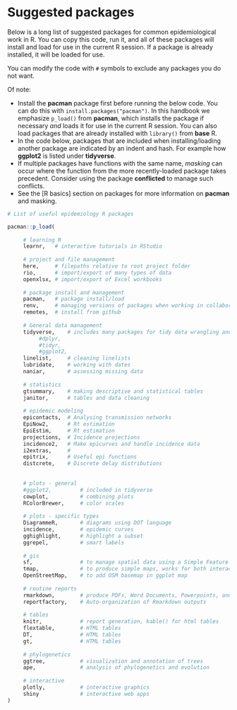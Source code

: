 # Suggested packages

Below is a long list of suggested packages for common epidemiological work in R. You can copy this code, run it, and all of these packages will install and load for use in the current R session. If a package is already installed, it will be loaded for use.  

You can modify the code with `#` symbols to exclude any packages you do not want.  

Of note:  

* Install the **pacman** package first before running the below code. You can do this with `install.packages("pacman")`. In this handbook we emphasize `p_load()` from **pacman**, which installs the package if necessary *and* loads it for use in the current R session. You can also load packages that are already installed with `library()` from **base** R.  
* In the code below, packages that are included when installing/loading another package are indicated by an indent and hash. For example how **ggplot2** is listed under **tidyverse**.  
* If multiple packages have functions with the same name, *masking* can occur where the function from the more recently-loaded package takes precedent. Consider using the package **conflicted** to manage such conflicts.  
* See the [R basics] section on packages for more information on **pacman** and masking.  



```r

# List of useful epidemiology R packages  

pacman::p_load(
     
     # learning R
     learnr,   # interactive tutorials in RStudio
        
     # project and file management
     here,     # filepaths relative to root project folder
     rio,      # import/export of many types of data
     openxlsx, # import/export of Excel workbooks 
     
     # package install and management
     pacman,   # package install/load
     renv,     # managing versions of packages when working in collaborative groups
     remotes,  # install from github
     
     # General data management
     tidyverse,    # includes many packages for tidy data wrangling and presentation
          #dplyr,
          #tidyr,
          #ggplot2,
     linelist,     # cleaning linelists
     lubridate,    # working with dates
     naniar,       # assessing missing data
     
     # statistics  
     gtsummary,    # making descriptive and statistical tables
     janitor,      # tables and data cleaning
     
     # epidemic modeling
     epicontacts,  # Analysing transmission networks
     EpiNow2,      # Rt estimation
     EpiEstim,     # Rt estimation
     projections,  # Incidence projections
     incidence2,   # Make epicurves and handle incidence data
     i2extras,     #
     epitrix,      # Useful epi functions
     distcrete,    # Discrete delay distributions
     
     
     # plots - general
     #ggplot2,         # included in tidyverse
     cowplot,          # combining plots
     RColorBrewer,     # color scales
     
     # plots - specific types
     DiagrammeR,       # diagrams using DOT language
     incidence,        # epidemic curves
     gghighlight,      # highlight a subset
     ggrepel,          # smart labels
     
     # gis
     sf,               # to manage spatial data using a Simple Feature format
     tmap,             # to produce simple maps, works for both interactive and static maps
     OpenStreetMap,    # to add OSM basemap in ggplot map
     
     # routine reports  
     rmarkdown,        # produce PDFs, Word Documents, Powerpoints, and HTML files
     reportfactory,    # Auto-organization of Rmarkdown outputs
     
     # tables
     knitr,            # report generation, kable() for html tables
     flextable,        # HTML tables
     DT,               # HTML tables
     gt,               # HTML tables
     
     # phylogenetics  
     ggtree,           # visualization and annotation of trees
     ape,              # analysis of phylogenetics and evolution
     
     # interactive
     plotly,           # interactive graphics
     shiny             # interactive web apps  
)


```